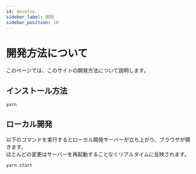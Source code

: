 ```yaml
---
id: develop
sidebar_label: 開発
sidebar_position: 10
---
```


# 開発方法について

このページでは、このサイトの開発方法について説明します。

## インストール方法

```bash
yarn
```

## ローカル開発

以下のコマンドを実行するとローカル開発サーバーが立ち上がり、ブラウザが開きます。  
ほとんどの変更はサーバーを再起動することなくリアルタイムに反映されます。

```bash
yarn start
```
